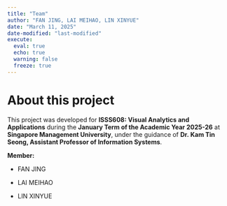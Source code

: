 ```yaml
---
title: "Team"
author: "FAN JING, LAI MEIHAO, LIN XINYUE"
date: "March 11, 2025"
date-modified: "last-modified"
execute: 
  eval: true
  echo: true
  warning: false
  freeze: true
---
```


# **About this project**

This project was developed for **ISSS608: Visual Analytics and Applications** during the **January Term of the Academic Year 2025-26** at **Singapore Management University**, under the guidance of **Dr. Kam Tin Seong, Assistant Professor of Information Systems**.

**Member:**

-   FAN JING

-    LAI MEIHAO

-   LIN XINYUE

